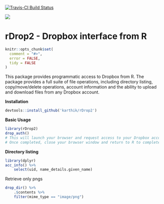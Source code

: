 [![Travis-CI Build Status](https://travis-ci.org/karthik/rDrop2.png?branch=master)](https://travis-ci.org/karthik/rDrop2)  


![](drop.png) 

# rDrop2 - Dropbox interface from R

```r
knitr::opts_chunk$set(
  comment = "#>",
  error = FALSE,
  tidy = FALSE
)
```

This package provides programmatic access to Dropbox from R. The package provides a full suite of file operations, including directory listing, copy/move/delete operations, account information and the ability to upload and download files from any Dropbox account. 


__Installation__  

```r
devtools::install_github('karthik/rDrop2')
```

__Basic Usage__

```r
library(rDrop2)
drop_auth()
# This will launch your browser and request access to your Dropbox account. 
# Once completed, close your browser window and return to R to complete authentication.
```

__Directory listing__

```r
library(dplyr)
acc_info() %>% 
    select(uid, name_details.given_name)
```

Retrieve only pngs

```r
drop_dir() %>% 
    .$contents %>% 
    filter(mime_type == "image/png")
```

